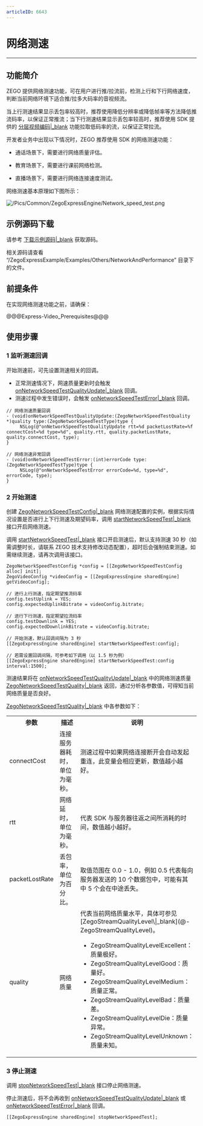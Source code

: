 ```yaml
---
articleID: 6643
---
```

# 网络测速

- - -

## 功能简介

ZEGO 提供网络测速功能，可在用户进行推/拉流前，检测上行和下行网络速度，判断当前网络环境下适合推/拉多大码率的音视频流。


当上行测速结果显示丢包率较高时，推荐使用降低分辨率或降低帧率等方法降低推流码率，以保证正常推流；当下行测速结果显示丢包率较高时，推荐使用 SDK 提供的 [分层视频编码\|_blank](!ExpressVideoSDK-VideoAdvanced/video_codec_svc) 功能拉取低码率的流，以保证正常拉流。

开发者业务中出现以下情况时，ZEGO 推荐使用 SDK 的网络测速功能：

- 通话场景下，需要进行网络质量评估。

- 教育场景下，需要进行课前网络检测。

- 直播场景下，需要进行网络连接速度测试。



网络测速基本原理如下图所示：

![/Pics/Common/ZegoExpressEngine/Network_speed_test.png](http://doc.oa.zego.im/Pics/Common/ZegoExpressEngine/Network_speed_test.png)


## 示例源码下载

请参考 [下载示例源码\|_blank](!DownloadDemo/DownloadDemo) 获取源码。

相关源码请查看 “/ZegoExpressExample/Examples/Others/NetworkAndPerformance” 目录下的文件。

## 前提条件

在实现网络测速功能之前，请确保：

@@@Express-Video_Prerequisites@@@


## 使用步骤

### 1 监听测速回调

开始测速前，可先设置测速相关的回调。

- 正常测速情况下，网速质量更新时会触发 [onNetworkSpeedTestQualityUpdate\|_blank](@onNetworkSpeedTestQualityUpdate) 回调。
- 测速过程中发生错误时，会触发 [onNetworkSpeedTestError\|_blank](@onNetworkSpeedTestError) 回调。

```oc
// 网络测速质量回调
- (void)onNetworkSpeedTestQualityUpdate:(ZegoNetworkSpeedTestQuality *)quality type:(ZegoNetworkSpeedTestType)type {
     NSLog(@"onNetworkSpeedTestQualityUpdate rtt=%d packetLostRate=%f connectCost=%d type=%d", quality.rtt, quality.packetLostRate, quality.connectCost, type);
}

// 网络测速异常回调
- (void)onNetworkSpeedTestError:(int)errorCode type:(ZegoNetworkSpeedTestType)type {
     NSLog(@"onNetworkSpeedTestError errorCode=%d, type=%d", errorCode, type);
}
```

### 2 开始测速

创建 [ZegoNetworkSpeedTestConfig\|_blank](@-ZegoNetworkSpeedTestConfig) 网络测速配置的实例，根据实际情况设置是否进行上下行测速及期望码率，调用 [startNetworkSpeedTest\|_blank](@startNetworkSpeedTest) 接口开启网络测速。

<div class="mk-hint">


调用 [startNetworkSpeedTest\|_blank](@startNetworkSpeedTest) 接口开启测速后，默认支持测速 30 秒（如需调整时长，请联系 ZEGO 技术支持修改动态配置），超时后会强制结束测速。如需继续测速，请再次调用该接口。
</div>



```oc
ZegoNetworkSpeedTestConfig *config = [[ZegoNetworkSpeedTestConfig alloc] init];
ZegoVideoConfig *videoConfig = [[ZegoExpressEngine sharedEngine] getVideoConfig];

// 进行上行测速，指定期望推流码率
config.testUplink = YES;
config.expectedUplinkBitrate = videoConfig.bitrate;

// 进行下行测速，指定期望拉流码率
config.testDownlink = YES;
config.expectedDownlinkBitrate = videoConfig.bitrate;

// 开始测速，默认回调间隔为 3 秒
[[ZegoExpressEngine sharedEngine] startNetworkSpeedTest:config];

// 若需设置回调间隔，可参考如下调用（以 1.5 秒为例）
[[ZegoExpressEngine sharedEngine] startNetworkSpeedTest:config interval:1500];
```


测速结果将在 [onNetworkSpeedTestQualityUpdate\|_blank](@onNetworkSpeedTestQualityUpdate) 中的网络测速质量 [ZegoNetworkSpeedTestQuality\|_blank](@-ZegoNetworkSpeedTestQuality) 返回，通过分析各参数值，可得知当前网络质量是否良好。

[ZegoNetworkSpeedTestQuality\|_blank](@-ZegoNetworkSpeedTestQuality) 中各参数如下：

<table>
  <colgroup>
    <col width="25%">
    <col width="25%">
  </colgroup>
<tbody><tr>
<th>参数</th>
<th>描述</th>
<th>说明</th>
</tr>
<tr>
<td>connectCost</td>
<td>连接服务器耗时，单位为毫秒。</td>
<td>测速过程中如果网络连接断开会自动发起重连，此变量会相应更新，数值越小越好。</td>
</tr>
<tr>
<td>rtt</td>
<td>网络延时，单位为毫秒。</td>
<td>代表 SDK 与服务器往返之间所消耗的时间，数值越小越好。</td>
</tr>
<tr>
<td>packetLostRate</td>
<td>丢包率，单位为百分比。</td>
<td>取值范围在 0.0 - 1.0，例如 0.5 代表每向服务器发送的 10 个数据包中，可能有其中 5 个会在中途丢失。</td>
</tr>
<tr>
<td>quality</td>
<td>网络质量</td>
<td>代表当前网络质量水平，具体可参见 [ZegoStreamQualityLevel\|_blank](@-ZegoStreamQualityLevel)。
<ul>
<li>ZegoStreamQualityLevelExcellent：质量极好。</li>
<li>ZegoStreamQualityLevelGood：质量好。</li>
<li>ZegoStreamQualityLevelMedium：质量正常。</li>
<li>ZegoStreamQualityLevelBad：质量差。</li>
<li>ZegoStreamQualityLevelDie：质量异常。</li>
<li>ZegoStreamQualityLevelUnknown：质量未知。</li>
<ul>
</td>
</tr>
</tbody></table>

### 3 停止测速

调用 [stopNetworkSpeedTest\|_blank](@stopNetworkSpeedTest) 接口停止网络测速。

停止测速后，将不会再收到 [onNetworkSpeedTestQualityUpdate\|_blank](@onNetworkSpeedTestQualityUpdate) 或 [onNetworkSpeedTestError\|_blank](@onNetworkSpeedTestError) 回调。

```objc
[[ZegoExpressEngine sharedEngine] stopNetworkSpeedTest];
```
